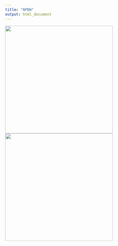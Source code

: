 ```yaml
---
title: "NPBW"
output: html_document
---
```


<img  src="npbw.jpeg" width="350">
<img  src="npbw22.jpeg" width="350">
